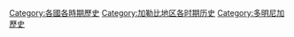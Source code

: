 [[Category:各國各時期歷史|Category:各國各時期歷史]]
[[Category:加勒比地区各时期历史|Category:加勒比地区各时期历史]]
[[Category:多明尼加歷史|Category:多明尼加歷史]]